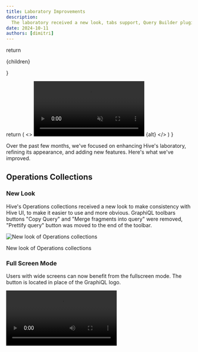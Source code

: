 ```yaml
---
title: Laboratory Improvements
description:
  The laboratory received a new look, tabs support, Query Builder plugin and uses GraphiQL v4 alpha.
date: 2024-10-11
authors: [dimitri]
---
```


  return <p className="text-center text-sm italic">{children}</p>
}

  return (
    <>
      <video autoPlay="autoplay" loop muted playsInline>
        <source src={src} type="video/mp4" />
        Your browser does not support the video tag.
      </video>
      <Caption>{alt}</Caption>
    </>
  )
}

Over the past few months, we've focused on enhancing Hive's laboratory, refining its appearance, and
adding new features. Here's what we've improved.

## Operations Collections

### New Look

Hive's Operations collections received a new look to make consistency with Hive UI, to make it
easier to use and more obvious. GraphiQL toolbars buttons "Copy Query" and "Merge fragments into
query" were removed, "Prettify query" button was moved to the end of the toolbar.

![New look of Operations collections](./operations-collections-plugin-new.png)

<Caption>New look of Operations collections</Caption>

### Full Screen Mode

Users with wide screens can now benefit from the fullscreen mode. The button is located in place of
the GraphiQL logo.

<Video src="/product-updates/full-screen-mode.mp4" alt="Full screen mode demo" />

### Tabs Support

Laboratory now supports multiple tabs, you can test as many queries as needed at the same time.
There is no longer a requirement to mandatory save the query in one of the collections, you can have
a draft query which will be stored in local storage.

<Video src="/product-updates/tabs-new.mp4" alt="Tabs demo" />

The UI of the tabs is inspired by the functionality of Google Chrome tabs, tabs will be shown even
if there is only a single tab as per Chrome tabs UX.

## Query Builder

The laboratory now also has a query builder, which you can use to explore schema and easily
construct GraphQL queries.

<Video src="/product-updates/query-builder.mp4" alt="Query builder demo" />

## GraphiQL v4 Alpha

All the improvements are part of our ongoing work on contributing and improving
[GraphiQL](https://github.com/graphql/graphiql). We cut the next major v4 alpha release of GraphiQL,
which includes a new tabs look.
